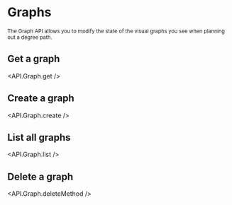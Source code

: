 
# Graphs

<sub>
  The Graph API allows you to modify the state of the visual graphs you see when
  planning out a degree path.
</sub>

## Get a graph

<API.Graph.get />

## Create a graph

<API.Graph.create />

## List all graphs

<API.Graph.list />

## Delete a graph

<API.Graph.deleteMethod />
